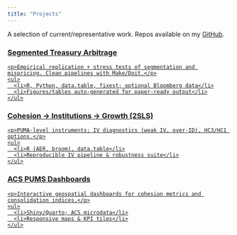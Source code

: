 ```yaml
---
title: "Projects"
---
```


A selection of current/representative work. Repos available on my [GitHub](https://github.com/BaileyMeche).

<div class="grid">
  <a class="card" href="https://github.com/your-org/segmented-arbitrage">
    <h3>Segmented Treasury Arbitrage</h3>
    <p>Empirical replication + stress tests of segmentation and mispricing. Clean pipelines with Make/Doit.</p>
    <ul>
      <li>R, Python, data.table, fixest; optional Bloomberg data</li>
      <li>Figures/tables auto-generated for paper-ready output</li>
    </ul>
  </a>

  <a class="card" href="https://github.com/your-org/pums-cohesion">
    <h3>Cohesion → Institutions → Growth (2SLS)</h3>
    <p>PUMA-level instruments; IV diagnostics (weak IV, over-ID), HC3/HC1 options.</p>
    <ul>
      <li>R (AER, broom), data.table</li>
      <li>Reproducible IV pipeline & robustness suite</li>
    </ul>
  </a>

  <a class="card" href="https://github.com/your-org/acs-dashboards">
    <h3>ACS PUMS Dashboards</h3>
    <p>Interactive geospatial dashboards for cohesion metrics and consolidation indices.</p>
    <ul>
      <li>Shiny/Quarto; ACS microdata</li>
      <li>Responsive maps & KPI tiles</li>
    </ul>
  </a>
</div>
